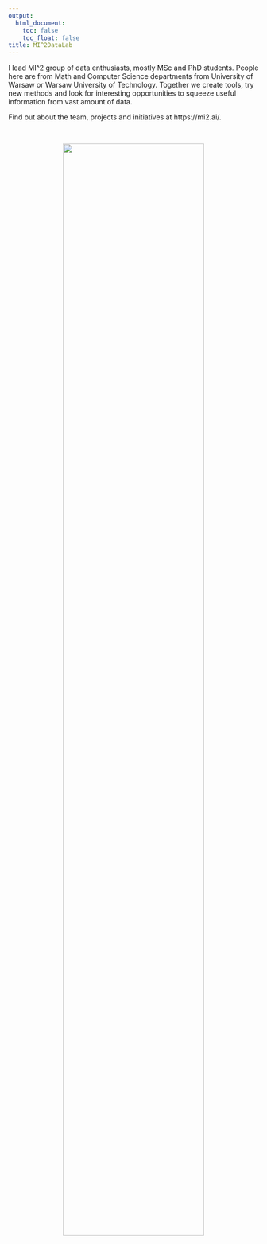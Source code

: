 ```yaml
---
output:
  html_document: 
    toc: false
    toc_float: false
title: MI^2DataLab
---
```


<link rel="stylesheet" href="styles.css" type="text/css">

I lead MI^2 group of data enthusiasts, mostly MSc and PhD students. People here are from Math and Computer Science departments from University of Warsaw or Warsaw University of Technology.
Together we create tools, try new methods and look for interesting opportunities to squeeze useful information from vast amount of data.

Find out about the team, projects and initiatives at https://mi2.ai/.

<br/>

<center><a href="https://mi2.ai/"><img src="images/mi2.png" width="75%"></a></center>

